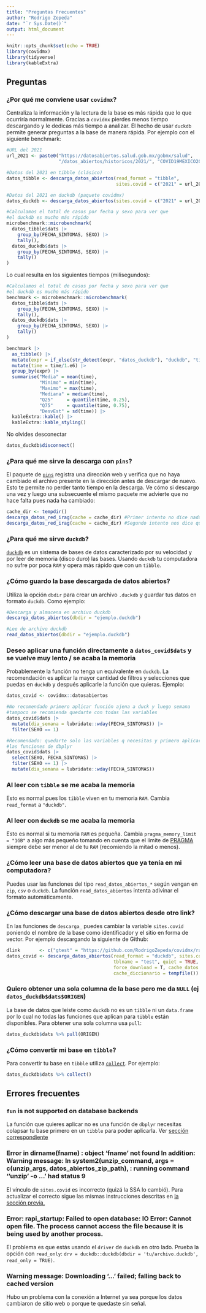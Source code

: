 ```yaml
---
title: "Preguntas Frecuentes"
author: "Rodrigo Zepeda"
date: "`r Sys.Date()`"
output: html_document
---
```


```r
knitr::opts_chunk$set(echo = TRUE)
library(covidmx)
library(tidyverse)
library(kableExtra)
```

## Preguntas

### ¿Por qué me conviene usar `covidmx`?

Centraliza la información y la lectura de la base es más rápida que lo que ocurriría normalmente. Gracias a `covidmx` pierdes menos tiempo descargando y le dedicas más tiempo a analizar. El hecho de usar `duckdb`
permite generar preguntas a la base de manera rápida. Por ejemplo con el siguiente benchmark:

```r
#URL del 2021
url_2021 <- paste0("https://datosabiertos.salud.gob.mx/gobmx/salud",
                   "/datos_abiertos/historicos/2021/", "COVID19MEXICO2021.zip")

#Datos del 2021 en tibble (clásico)
datos_tibble <- descarga_datos_abiertos(read_format = "tibble", 
                                        sites.covid = c("2021" = url_2021))

#Datos del 2021 en duckdb (paquete covidmx)
datos_duckdb <- descarga_datos_abiertos(sites.covid = c("2021" = url_2021))
```

```r
#Calculamos el total de casos por fecha y sexo para ver que 
#el duckdb es mucho más rápido
microbenchmark::microbenchmark(
  datos_tibble$dats |> 
    group_by(FECHA_SINTOMAS, SEXO) |>
    tally(),
  datos_duckdb$dats |> 
    group_by(FECHA_SINTOMAS, SEXO) |>
    tally()
) 
```

Lo cual resulta en los siguientes tiempos (milisegundos):

```r
#Calculamos el total de casos por fecha y sexo para ver que 
#el duckdb es mucho más rápido
benchmark <- microbenchmark::microbenchmark(
  datos_tibble$dats |> 
    group_by(FECHA_SINTOMAS, SEXO) |>
    tally(),
  datos_duckdb$dats |> 
    group_by(FECHA_SINTOMAS, SEXO) |>
    tally()
) 

benchmark |>
  as_tibble() |>
  mutate(expr = if_else(str_detect(expr, "datos_duckdb"), "duckdb", "tibble")) |>
  mutate(time = time/1.e6) |>
  group_by(expr) |>
  summarise("Media" = mean(time),
            "Minimo" = min(time),
            "Maximo" = max(time),
            "Mediana" = median(time),
            "Q25"     = quantile(time, 0.25),
            "Q75"     = quantile(time, 0.75),
            "DesvEst" = sd(time)) |>
  kableExtra::kable() |>
  kableExtra::kable_styling()
```

No olvides desconectar

```r
datos_duckdb$disconnect()
```

### ¿Para qué me sirve la descarga con `pins`?

El paquete de [`pins`](https://pins.rstudio.com/) registra una dirección web y verifica que no haya
cambiado el archivo presente en la dirección antes de descargar de nuevo. Esto te permite 
no perder tanto tiempo en la descarga. Ve cómo si descargo una vez y luego una subsecuente el mismo
paquete me advierte que no hace falta pues nada ha cambiado:

```r
cache_dir <- tempdir()
descarga_datos_red_irag(cache = cache_dir) #Primer intento no dice nada
descarga_datos_red_irag(cache = cache_dir) #Segundo intento nos dice que ya descargó
```

### ¿Para qué me sirve `duckdb`?

[`duckdb`](https://duckdb.org/docs/guides/index) es un sistema de bases de datos caracterizado por su velocidad y por leer de memoria
(disco duro) las bases. Usando `duckdb` tu computadora no sufre por poca `RAM` y opera más rápido que con un `tibble`. 

### ¿Cómo guardo la base descargada de datos abiertos?

Utiliza la opción `dbdir` para crear un archivo `.duckdb` y guardar tus datos en formato `duckdb`. Como
ejemplo:

```r
#Descarga y almacena en archivo duckdb
descarga_datos_abiertos(dbdir = "ejemplo.duckdb") 

#Lee de archivo duckdb
read_datos_abiertos(dbdir = "ejemplo.duckdb")
```

### Deseo aplicar una función directamente a `datos_covid$dats` y se vuelve muy lento / se acaba la memoria

Probablemente la función no tenga un equivalente en `duckdb`. La recomendación es aplicar la mayor
cantidad de filtros y selecciones que puedas en `duckdb` y después aplicarle la función que quieras. Ejemplo:

```r
datos_covid <- covidmx::datosabiertos

#No recomendado primero aplicar función ajena a duck y luego semana
#tampoco se recomienda quedarte con todas las variables
datos_covid$dats |>
  mutate(dia_semana = lubridate::wday(FECHA_SINTOMAS)) |>
  filter(SEXO == 1) 

#Recomendado: quedarte solo las variables q necesitas y primero aplicar
#las funciones de dbplyr
datos_covid$dats |>
  select(SEXO, FECHA_SINTOMAS) |>
  filter(SEXO == 1) |>
  mutate(dia_semana = lubridate::wday(FECHA_SINTOMAS)) 
```

### Al leer con `tibble` se me acaba la memoria

Esto es normal pues los `tibble` viven en tu memoria `RAM`. Cambia `read_format` a `"duckdb"`. 

### Al leer con `duckdb` se me acaba la memoria

Esto es normal si tu memoria `RAM` es pequeña. Cambia `pragma_memory_limit = "1GB"` a algo más pequeño
tomando en cuenta que el límite de [PRAGMA](https://duckdb.org/docs/sql/pragmas) siempre debe ser menor al de tu `RAM` (recomiendo la mitad o menos). 

### ¿Cómo leer una base de datos abiertos que ya tenía en mi computadora?

Puedes usar las funciones del tipo `read_datos_abiertos_*` según vengan en `zip`, `csv` o `duckdb`. La
función `read_datos_abiertos` intenta adivinar el formato automáticamente. 

### ¿Cómo descargar una base de datos abiertos desde otro link?

En las funciones de `descarga_` puedes cambiar la variable `sites.covid` poniendo el nombre
de la base como identificador y el sitio en forma de vector. Por ejemplo descargando la siguiente
de Github:

```r
dlink       <- c("gtest" = "https://github.com/RodrigoZepeda/covidmx/raw/main/datos_abiertos_covid19.zip")
datos_covid <- descarga_datos_abiertos(read_format = "duckdb", sites.covid = dlink, 
                                       tblname = "test", quiet = TRUE, show_warnings = F, 
                                       force_download = T, cache_datos  = tempfile(), 
                                       cache_diccionario = tempfile())
```

### Quiero obtener una sola columna de la base pero me da `NULL` (ej `datos_duckdb$dats$ORIGEN`)

La base de datos que leíste como `duckdb` no es un `tibble` ni un `data.frame` por lo cual no todas
las funciones que aplican para `tibble` están disponibles. Para obtener una sola columna usa `pull`:

```r
datos_duckdb$dats %>% pull(ORIGEN)
```

### ¿Cómo convertir mi base en `tibble`?

Para convertir tu base en `tibble` utiliza [`collect`](https://dbplyr.tidyverse.org/reference/collapse.tbl_sql.html). Por ejemplo:

```r
datos_duckdb$dats %>% collect()
```

## Errores frecuentes 

### `fun` is not supported on database backends

La función que quieres aplicar no es una función de `dbplyr` necesitas colapsar tu base primero
en un `tibble` para poder aplicarla. Ver [sección correspondiente](#cómo-convertir-mi-base-en-tibble)

### Error in dirname(fname) : object 'fname' not found In addition: Warning message: In system2(unzip_command, args = c(unzip_args, datos_abiertos_zip_path),  : running command ''unzip' -o ...' had status 9

El vínculo de `sites.covid` es incorrecto (quizá la SSA lo cambió). Para actualizar el correcto sigue las mismas instrucciones descritas en [la sección previa.](#cómo-descargar-una-base-de-datos-abiertos-desde-otro-link)

### Error: rapi_startup: Failed to open database: IO Error: Cannot open file. The process cannot access the file because it is being used by another process.

El problema es que estás usando el `driver` de `duckdb` en otro lado. Prueba la opción con `read_only`:
`drv = duckdb::duckdb(dbdir = 'tu/archivo.duckdb', read_only = TRUE)`.

### Warning message: Downloading '...' failed; falling back to cached version 

Hubo un problema con la conexión a Internet ya sea porque los datos cambiaron de sitio web o porque te quedaste sin señal. 
